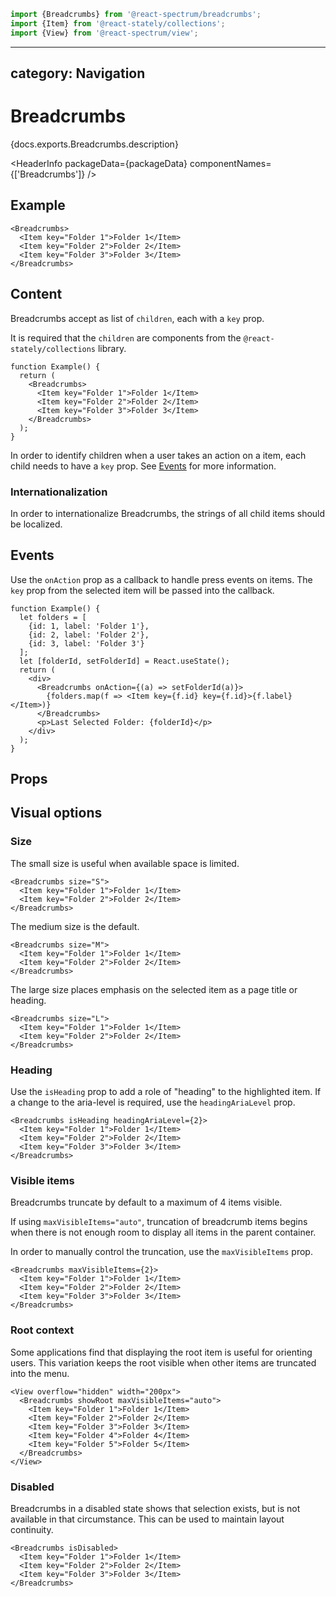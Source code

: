 <!-- Copyright 2020 Adobe. All rights reserved.
This file is licensed to you under the Apache License, Version 2.0 (the "License");
you may not use this file except in compliance with the License. You may obtain a copy
of the License at http://www.apache.org/licenses/LICENSE-2.0
Unless required by applicable law or agreed to in writing, software distributed under
the License is distributed on an "AS IS" BASIS, WITHOUT WARRANTIES OR REPRESENTATIONS
OF ANY KIND, either express or implied. See the License for the specific language
governing permissions and limitations under the License. -->



```jsx import
import {Breadcrumbs} from '@react-spectrum/breadcrumbs';
import {Item} from '@react-stately/collections';
import {View} from '@react-spectrum/view';
```

---
category: Navigation
---

# Breadcrumbs

<p>{docs.exports.Breadcrumbs.description}</p>

<HeaderInfo
  packageData={packageData}
  componentNames={['Breadcrumbs']} />

## Example

```tsx example
<Breadcrumbs>
  <Item key="Folder 1">Folder 1</Item>
  <Item key="Folder 2">Folder 2</Item>
  <Item key="Folder 3">Folder 3</Item>
</Breadcrumbs>
```

## Content

Breadcrumbs accept as list of `children`, each with a `key` prop.

It is required that the `children` are <TypeLink links={collectionsDocs.links} type={collectionsDocs.exports.Item} /> components from the `@react-stately/collections` library.

```tsx example
function Example() {
  return (
    <Breadcrumbs>
      <Item key="Folder 1">Folder 1</Item>
      <Item key="Folder 2">Folder 2</Item>
      <Item key="Folder 3">Folder 3</Item>
    </Breadcrumbs>
  );
}
```

In order to identify children when a user takes an action on a item,
each child needs to have a `key` prop. See [Events](#events) for more information.

### Internationalization

In order to internationalize Breadcrumbs, the strings of all child items should be localized.

## Events

Use the `onAction` prop as a callback to handle press events on items.
The `key` prop from the selected item will be passed into the callback.

```tsx example
function Example() {
  let folders = [
    {id: 1, label: 'Folder 1'},
    {id: 2, label: 'Folder 2'},
    {id: 3, label: 'Folder 3'}
  ];
  let [folderId, setFolderId] = React.useState();
  return (
    <div>
      <Breadcrumbs onAction={(a) => setFolderId(a)}>
        {folders.map(f => <Item key={f.id} key={f.id}>{f.label}</Item>)}
      </Breadcrumbs>
      <p>Last Selected Folder: {folderId}</p>
    </div>
  );
}
```

## Props

<PropTable component={docs.exports.Breadcrumbs} links={docs.links} />

## Visual options

### Size

The small size is useful when available space is limited.

```tsx example
<Breadcrumbs size="S">
  <Item key="Folder 1">Folder 1</Item>
  <Item key="Folder 2">Folder 2</Item>
</Breadcrumbs>
```

The medium size is the default.
```tsx example
<Breadcrumbs size="M">
  <Item key="Folder 1">Folder 1</Item>
  <Item key="Folder 2">Folder 2</Item>
</Breadcrumbs>
```

The large size places emphasis on the selected item as a page title or heading.

```tsx example
<Breadcrumbs size="L">
  <Item key="Folder 1">Folder 1</Item>
  <Item key="Folder 2">Folder 2</Item>
</Breadcrumbs>
```

### Heading

Use the `isHeading` prop to add a role of "heading" to the highlighted item.
If a change to the aria-level is required, use the `headingAriaLevel` prop.

```tsx example
<Breadcrumbs isHeading headingAriaLevel={2}>
  <Item key="Folder 1">Folder 1</Item>
  <Item key="Folder 2">Folder 2</Item>
  <Item key="Folder 3">Folder 3</Item>
</Breadcrumbs>
```

### Visible items

Breadcrumbs truncate by default to a maximum of 4 items visible.

If using `maxVisibleItems="auto"`, truncation of breadcrumb items begins when there is not enough room to display all items
in the parent container.

In order to manually control the truncation, use the `maxVisibleItems` prop.

```tsx example
<Breadcrumbs maxVisibleItems={2}>
  <Item key="Folder 1">Folder 1</Item>
  <Item key="Folder 2">Folder 2</Item>
  <Item key="Folder 3">Folder 3</Item>
</Breadcrumbs>
```

### Root context

Some applications find that displaying the root item is useful for orienting users.
This variation keeps the root visible when other items are truncated into the menu.

```tsx example
<View overflow="hidden" width="200px">
  <Breadcrumbs showRoot maxVisibleItems="auto">
    <Item key="Folder 1">Folder 1</Item>
    <Item key="Folder 2">Folder 2</Item>
    <Item key="Folder 3">Folder 3</Item>
    <Item key="Folder 4">Folder 4</Item>
    <Item key="Folder 5">Folder 5</Item>
  </Breadcrumbs>
</View>
```

### Disabled

Breadcrumbs in a disabled state shows that selection exists, but is not available in that circumstance.
This can be used to maintain layout continuity.

```tsx example
<Breadcrumbs isDisabled>
  <Item key="Folder 1">Folder 1</Item>
  <Item key="Folder 2">Folder 2</Item>
  <Item key="Folder 3">Folder 3</Item>
</Breadcrumbs>
```

